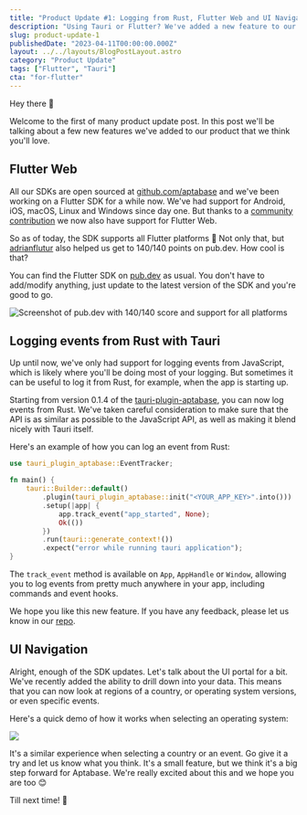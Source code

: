 ```yaml
---
title: "Product Update #1: Logging from Rust, Flutter Web and UI Navigation"
description: "Using Tauri or Flutter? We've added a new feature to our product that you definitely want to know about."
slug: product-update-1
publishedDate: "2023-04-11T00:00:00.000Z"
layout: ../../layouts/BlogPostLayout.astro
category: "Product Update"
tags: ["Flutter", "Tauri"]
cta: "for-flutter"
---
```


Hey there 👋

Welcome to the first of many product update post. In this post we'll be talking about a few new features we've added to our product that we think you'll love.

## Flutter Web

All our SDKs are open sourced at [github.com/aptabase](https://github.com/aptabase) and we've been working on a Flutter SDK for a while now. We've had support for Android, iOS, macOS, Linux and Windows since day one. But thanks to a [community contribution](https://github.com/aptabase/aptabase_flutter/pull/1) we now also have support for Flutter Web.

So as of today, the SDK supports all Flutter platforms 🎉 Not only that, but [adrianflutur](https://github.com/adrianflutur) also helped us get to 140/140 points on pub.dev. How cool is that?

You can find the Flutter SDK on [pub.dev](https://pub.dev/packages/aptabase_flutter) as usual. You don't have to add/modify anything, just update to the latest version of the SDK and you're good to go.

![Screenshot of pub.dev with 140/140 score and support for all platforms](../../assets/blog/product-update-1/flutter-web.png)

## Logging events from Rust with Tauri

Up until now, we've only had support for logging events from JavaScript, which is likely where you'll be doing most of your logging. But sometimes it can be useful to log it from Rust, for example, when the app is starting up.

Starting from version 0.1.4 of the [tauri-plugin-aptabase](https://crates.io/crates/tauri-plugin-aptabase), you can now log events from Rust. We've taken careful consideration to make sure that the API is as similar as possible to the JavaScript API, as well as making it blend nicely with Tauri itself.

Here's an example of how you can log an event from Rust:

```rust
use tauri_plugin_aptabase::EventTracker;

fn main() {
    tauri::Builder::default()
        .plugin(tauri_plugin_aptabase::init("<YOUR_APP_KEY>".into()))
        .setup(|app| {
            app.track_event("app_started", None);
            Ok(())
        })
        .run(tauri::generate_context!())
        .expect("error while running tauri application");
}
```

The `track_event` method is available on `App`, `AppHandle` or `Window`, allowing you to log events from pretty much anywhere in your app, including commands and event hooks.

We hope you like this new feature. If you have any feedback, please let us know in our [repo](https://github.com/aptabase/tauri-plugin-aptabase).

## UI Navigation

Alright, enough of the SDK updates. Let's talk about the UI portal for a bit. We've recently added the ability to drill down into your data. This means that you can now look at regions of a country, or operating system versions, or even specific events.

Here's a quick demo of how it works when selecting an operating system:

![](../../assets/blog/product-update-1/ui-navigation.gif)

It's a similar experience when selecting a country or an event. Go give it a try and let us know what you think. It's a small feature, but we think it's a big step forward for Aptabase. We're really excited about this and we hope you are too 😊

Till next time! 👋
